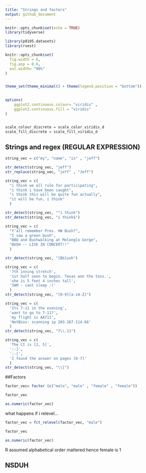 ```yaml
---
title: "Strings and factors"
output: github_document
---
```


```r
knitr::opts_chunk$set(echo = TRUE)
library(tidyverse)
```

```r
library(p8105.datasets)
library(rvest)
```

```r
knitr::opts_chunk$set(
  fig.width = 6,
  fig.asp = 0.6,
  out.width= "90%"
)


theme_set(theme_minimal() + theme(legend.position = "bottom"))
          

options(
    ggplot2.continuous.colour= "viridis" ,
    ggplot2.continuous.fill = "viridis"
)        


scale_colour_discrete = scale_color_viridis_d
scale_fill_discrete = scale_fill_viridis_d
```

## Strings and regex (REGULAR EXPRESSION)
```r
string_vec = c("my", "name", "is" , "jeff")

str_detect(string_vec, "jeff")
str_replace(string_vec, "jeff" , "Jeff")
```


```r
string_vec = c(
  "i think we all rule for participating",
  "i think i have been caught",
  "i think this will be quite fun actually",
  "it will be fun, i think"
  )

str_detect(string_vec, "^i think")
str_detect(string_vec, "i think$")
```

```r
string_vec = c(
  "Y'all remember Pres. HW Bush?",
  "I saw a green bush",
  "BBQ and Bushwalking at Molonglo Gorge",
  "BUSH -- LIVE IN CONCERT!!"
  )

str_detect(string_vec, "[Bb]ush")
```
```r
string_vec = c(
  '7th inning stretch',
  '1st half soon to begin. Texas won the toss.',
  'she is 5 feet 4 inches tall',
  '3AM - cant sleep :('
  )
str_detect(string_vec, "[0-9][a-zA-Z]")

```
```r
string_vec = c(
  'Its 7:11 in the evening',
  'want to go to 7-11?',
  'my flight is AA711',
  'NetBios: scanning ip 203.167.114.66'
  )
str_detect(string_vec, "7\\.11")
```

```r
string_vec = c(
  'The CI is [2, 5]',
  ':-]',
  ':-[',
  'I found the answer on pages [6-7]'
  )
str_detect(string_vec, "\\[")
```
##Factors

```r
factor_vec= factor (c("male", "male" , "female" , "female"))

factor_vec

as.numeric(factor_vec)
```
what happens if i relevel...
```r
factor_vec = fct_relevel(factor_vec, "male")

factor_vec

as.numeric(factor_vec)
```
R assumed alphabetical order mattered hence female is 1

## NSDUH


